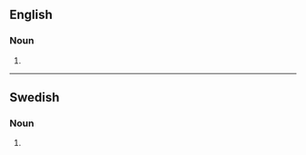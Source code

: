 {{also|Sills}}

==English==

===Noun===
{{head|en|noun form}}

# {{plural of|en|sill}}

----

==Swedish==

===Noun===
{{head|sv|noun form}}

# {{sv-noun-form-indef-gen|sill}}